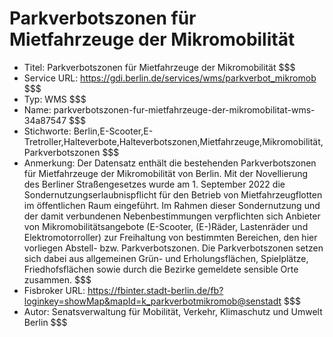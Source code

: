 # Parkverbotszonen für Mietfahrzeuge der Mikromobilität
- Titel: Parkverbotszonen für Mietfahrzeuge der Mikromobilität $$$
- Service URL: https://gdi.berlin.de/services/wms/parkverbot_mikromob $$$
- Typ: WMS $$$
- Name: parkverbotszonen-fur-mietfahrzeuge-der-mikromobilitat-wms-34a87547 $$$
- Stichworte: Berlin,E-Scooter,E-Tretroller,Halteverbote,Halteverbotszonen,Mietfahrzeuge,Mikromobilität,Parkverbotszonen $$$
- Anmerkung: Der Datensatz enthält die bestehenden Parkverbotszonen für Mietfahrzeuge der Mikromobilität von Berlin. Mit der Novellierung des Berliner Straßengesetzes wurde am 1. September 2022 die Sondernutzungserlaubnispflicht für den Betrieb von Mietfahrzeugflotten im öffentlichen Raum eingeführt.
Im Rahmen dieser Sondernutzung und der damit verbundenen Nebenbestimmungen verpflichten sich Anbieter von Mikromobilitätsangebote  (E-Scooter, (E-)Räder, Lastenräder und Elektromotorroller) zur Freihaltung von bestimmten Bereichen, den hier vorliegen Abstell- bzw. Parkverbotszonen. Die Parkverbotszonen setzen sich dabei aus allgemeinen Grün- und Erholungsflächen, Spielplätze, Friedhofsflächen sowie durch die Bezirke gemeldete sensible Orte zusammen. $$$
- Fisbroker URL: https://fbinter.stadt-berlin.de/fb?loginkey=showMap&mapId=k_parkverbotmikromob@senstadt $$$
- Autor: Senatsverwaltung für Mobilität, Verkehr, Klimaschutz und Umwelt Berlin $$$
